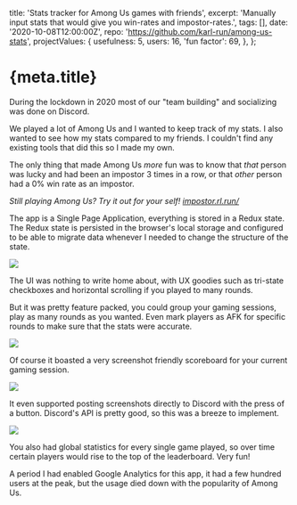 
  title: 'Stats tracker for Among Us games with friends',
  excerpt: 'Manually input stats that would give you win-rates and impostor-rates.',
  tags: [],
  date: '2020-10-08T12:00:00Z',
  repo: 'https://github.com/karl-run/among-us-stats',
  projectValues: {
    usefulness: 5,
    users: 16,
    'fun factor': 69,
  },
};

# {meta.title}

<GaugeCollection values={meta.projectValues} direction="row" />

During the lockdown in 2020 most of our "team building" and socializing was done on Discord.

We played a lot of Among Us and I wanted to keep track of my stats. I also wanted to see how my stats compared to my friends. I couldn't find any existing tools that did this so I made my own.

The only thing that made Among Us _more_ fun was to know that _that_ person was lucky and had been an impostor 3 times in a row, or that _other_ person had a 0% win rate as an impostor.

_Still playing Among Us? Try it out for your self! [impostor.rl.run/](https://impostor.rl.run/)_

The app is a Single Page Application, everything is stored in a Redux state. The Redux state is persisted in the browser's local storage and configured to be able to migrate data whenever I needed to change the structure of the state.

<Image src={image1} />

The UI was nothing to write home about, with UX goodies such as tri-state checkboxes and horizontal scrolling if you played to many rounds.

But it was pretty feature packed, you could group your gaming sessions, play as many rounds as you wanted. Even mark players as AFK for specific rounds to make sure that the stats were accurate.

<Image src={image2} />

Of course it boasted a very screenshot friendly scoreboard for your current gaming session.

<Image src={image3} />

It even supported posting screenshots directly to Discord with the press of a button. Discord's API is pretty good, so this was a breeze to implement.

<Image src={image4} />

You also had global statistics for every single game played, so over time certain players would rise to the top of the leaderboard. Very fun!

A period I had enabled Google Analytics for this app, it had a few hundred users at the peak, but the usage died down with the popularity of Among Us.

